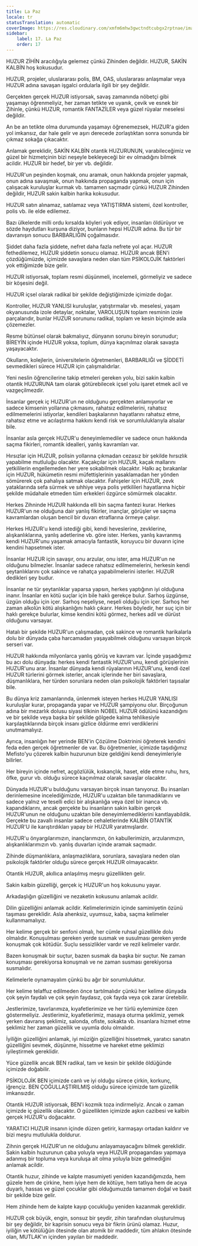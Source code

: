 ```yaml
---
title: La Paz
locale: tr
statusTranslation: automatic
coverImage: https://res.cloudinary.com/xmfm6mhw3gwctndtcubgx2rptnae/image/upload/v1740337243/small_cover_educacion_fundamental_a051170f1c.webp
sidebar:
    label: 17. La Paz
    order: 17
---
```

HUZUR ZİHİN aracılığıyla gelemez çünkü Zihinden değildir. HUZUR, SAKİN KALBİN hoş kokusudur.

HUZUR, projeler, uluslararası polis, BM, OAS, uluslararası anlaşmalar veya HUZUR adına savaşan işgalci ordularla ilgili bir şey değildir.

Gerçekten gerçek HUZUR istiyorsak, savaş zamanında nöbetçi gibi yaşamayı öğrenmeliyiz, her zaman tetikte ve uyanık, çevik ve esnek bir Zihinle, çünkü HUZUR, romantik FANTAZİLER veya güzel rüyalar meselesi değildir.

An be an tetikte olma durumunda yaşamayı öğrenemezsek, HUZUR'a giden yol imkansız, dar hale gelir ve aşırı derecede zorlaştıktan sonra sonunda bir çıkmaz sokağa çıkacaktır.

Anlamak gereklidir, SAKİN KALBİN otantik HUZURUNUN, varabileceğimiz ve güzel bir hizmetçinin bizi neşeyle bekleyeceği bir ev olmadığını bilmek acildir. HUZUR bir hedef, bir yer vb. değildir.

HUZUR'un peşinden koşmak, onu aramak, onun hakkında projeler yapmak, onun adına savaşmak, onun hakkında propaganda yapmak, onun için çalışacak kuruluşlar kurmak vb. tamamen saçmadır çünkü HUZUR Zihinden değildir, HUZUR sakin kalbin harika kokusudur.

HUZUR satın alınamaz, satılamaz veya YATIŞTIRMA sistemi, özel kontroller, polis vb. ile elde edilemez.

Bazı ülkelerde milli ordu kırsalda köyleri yok ediyor, insanları öldürüyor ve sözde haydutları kurşuna diziyor, bunların hepsi HUZUR adına. Bu tür bir davranışın sonucu BARBARLIĞIN çoğalmasıdır.

Şiddet daha fazla şiddete, nefret daha fazla nefrete yol açar. HUZUR fethedilemez, HUZUR şiddetin sonucu olamaz. HUZUR ancak BEN'i çözdüğümüzde, içimizde savaşlara neden olan tüm PSİKOLOJİK faktörleri yok ettiğimizde bize gelir.

HUZUR istiyorsak, toplam resmi düşünmeli, incelemeli, görmeliyiz ve sadece bir köşesini değil.

HUZUR içsel olarak radikal bir şekilde değiştiğimizde içimizde doğar.

Kontroller, HUZUR YANLISI kuruluşlar, yatıştırmalar vb. meselesi, yaşam okyanusunda izole detaylar, noktalar, VAROLUŞUN toplam resminin izole parçalarıdır, bunlar HUZUR sorununu radikal, toplam ve kesin biçimde asla çözemezler.

Resme bütünsel olarak bakmalıyız, dünyanın sorunu bireyin sorunudur; BİREYİN içinde HUZUR yoksa, toplum, dünya kaçınılmaz olarak savaşta yaşayacaktır.

Okulların, kolejlerin, üniversitelerin öğretmenleri, BARBARLIĞI ve ŞİDDETİ sevmedikleri sürece HUZUR için çalışmalıdırlar.

Yeni neslin öğrencilerine takip etmeleri gereken yolu, bizi sakin kalbin otantik HUZURUNA tam olarak götürebilecek içsel yolu işaret etmek acil ve vazgeçilmezdir.

İnsanlar gerçek iç HUZUR'un ne olduğunu gerçekten anlamıyorlar ve sadece kimsenin yollarına çıkmasını, rahatsız edilmelerini, rahatsız edilmemelerini istiyorlar, kendileri başkalarının hayatlarını rahatsız etme, rahatsız etme ve acılaştırma hakkını kendi risk ve sorumluluklarıyla alsalar bile.

İnsanlar asla gerçek HUZUR'u deneyimlemediler ve sadece onun hakkında saçma fikirleri, romantik idealleri, yanlış kavramları var.

Hırsızlar için HUZUR, polisin yollarına çıkmadan cezasız bir şekilde hırsızlık yapabilme mutluluğu olacaktır. Kaçakçılar için HUZUR, kaçak mallarını yetkililerin engellemeden her yere sokabilmek olacaktır. Halkı aç bırakanlar için HUZUR, hükümetin resmi müfettişlerinin yasaklamadan her yönden sömürerek çok pahalıya satmak olacaktır. Fahişeler için HUZUR, zevk yataklarında sefa sürmek ve sıhhiye veya polis yetkilileri hayatlarına hiçbir şekilde müdahale etmeden tüm erkekleri özgürce sömürmek olacaktır.

Herkes Zihninde HUZUR hakkında elli bin saçma fantezi kurar. Herkes HUZUR'un ne olduğuna dair yanlış fikirler, inançlar, görüşler ve saçma kavramlardan oluşan bencil bir duvarı etraflarına örmeye çalışır.

Herkes HUZUR'u kendi istediği gibi, kendi heveslerine, zevklerine, alışkanlıklarına, yanlış adetlerine vb. göre ister. Herkes, yanlış kavranmış kendi HUZUR'unu yaşamak amacıyla fantastik, koruyucu bir duvarın içine kendini hapsetmek ister.

İnsanlar HUZUR için savaşır, onu arzular, onu ister, ama HUZUR'un ne olduğunu bilmezler. İnsanlar sadece rahatsız edilmemelerini, herkesin kendi şeytanlıklarını çok sakince ve rahatça yapabilmelerini isterler. HUZUR dedikleri şey budur.

İnsanlar ne tür şeytanlıklar yaparsa yapsın, herkes yaptığının iyi olduğuna inanır. İnsanlar en kötü suçlar için bile haklı gerekçe bulur. Sarhoş üzgünse, üzgün olduğu için içer. Sarhoş neşeliyse, neşeli olduğu için içer. Sarhoş her zaman alkolün kötü alışkanlığını haklı çıkarır. Herkes böyledir, her suç için bir haklı gerekçe bulurlar, kimse kendini kötü görmez, herkes adil ve dürüst olduğunu varsayar.

Hatalı bir şekilde HUZUR'un çalışmadan, çok sakince ve romantik harikalarla dolu bir dünyada çaba harcamadan yaşayabilmek olduğunu varsayan birçok serseri var.

HUZUR hakkında milyonlarca yanlış görüş ve kavram var. İçinde yaşadığımız bu acı dolu dünyada: herkes kendi fantastik HUZUR'unu, kendi görüşlerinin HUZUR'unu arar. İnsanlar dünyada kendi rüyalarının HUZUR'unu, kendi özel HUZUR türlerini görmek isterler, ancak içlerinde her biri savaşlara, düşmanlıklara, her türden sorunlara neden olan psikolojik faktörleri taşısalar bile.

Bu dünya kriz zamanlarında, ünlenmek isteyen herkes HUZUR YANLISI kuruluşlar kurar, propaganda yapar ve HUZUR şampiyonu olur. Birçoğunun adına bir mezarlık dolusu siyasi tilkinin NOBEL HUZUR ödülünü kazandığını ve bir şekilde veya başka bir şekilde gölgede kalma tehlikesiyle karşılaştıklarında birçok insanı gizlice öldürme emri verdiklerini unutmamalıyız.

Ayrıca, insanlığın her yerinde BEN'in Çözülme Doktrinini öğreterek kendini feda eden gerçek öğretmenler de var. Bu öğretmenler, içimizde taşıdığımız Mefisto'yu çözerek kalbin huzurunun bize geldiğini kendi deneyimleriyle bilirler.

Her bireyin içinde nefret, açgözlülük, kıskançlık, haset, elde etme ruhu, hırs, öfke, gurur vb. olduğu sürece kaçınılmaz olarak savaşlar olacaktır.

Dünyada HUZUR'u bulduğunu varsayan birçok insan tanıyoruz. Bu insanları derinlemesine incelediğimizde, HUZUR'u uzaktan bile tanımadıklarını ve sadece yalnız ve teselli edici bir alışkanlığa veya özel bir inanca vb. kapandıklarını, ancak gerçekte bu insanların sakin kalbin gerçek HUZUR'unun ne olduğunu uzaktan bile deneyimlemediklerini kanıtlayabildik. Gerçekte bu zavallı insanlar sadece cehaletlerinde KALBİN OTANTİK HUZUR'U ile karıştırdıkları yapay bir HUZUR yaratmışlardır.

HUZUR'u önyargılarımızın, inançlarımızın, ön kabullerimizin, arzularımızın, alışkanlıklarımızın vb. yanlış duvarları içinde aramak saçmadır.

Zihinde düşmanlıklara, anlaşmazlıklara, sorunlara, savaşlara neden olan psikolojik faktörler olduğu sürece gerçek HUZUR olmayacaktır.

Otantik HUZUR, akıllıca anlaşılmış meşru güzellikten gelir.

Sakin kalbin güzelliği, gerçek iç HUZUR'un hoş kokusunu yayar.

Arkadaşlığın güzelliğini ve nezaketin kokusunu anlamak acildir.

Dilin güzelliğini anlamak acildir. Kelimelerimizin içinde samimiyetin özünü taşıması gereklidir. Asla ahenksiz, uyumsuz, kaba, saçma kelimeler kullanmamalıyız.

Her kelime gerçek bir senfoni olmalı, her cümle ruhsal güzellikle dolu olmalıdır. Konuşulması gereken yerde susmak ve susulması gereken yerde konuşmak çok kötüdür. Suçlu sessizlikler vardır ve rezil kelimeler vardır.

Bazen konuşmak bir suçtur, bazen susmak da başka bir suçtur. Ne zaman konuşması gerekiyorsa konuşmalı ve ne zaman susması gerekiyorsa susmalıdır.

Kelimelerle oynamayalım çünkü bu ağır bir sorumluluktur.

Her kelime telaffuz edilmeden önce tartılmalıdır çünkü her kelime dünyada çok şeyin faydalı ve çok şeyin faydasız, çok fayda veya çok zarar üretebilir.

Jestlerimize, tavırlarımıza, kıyafetlerimize ve her türlü eylemimize özen göstermeliyiz. Jestlerimiz, kıyafetlerimiz, masaya oturma şeklimiz, yemek yerken davranış şeklimiz, salonda, ofiste, sokakta vb. insanlara hizmet etme şeklimiz her zaman güzellik ve uyumla dolu olmalıdır.

İyiliğin güzelliğini anlamak, iyi müziğin güzelliğini hissetmek, yaratıcı sanatın güzelliğini sevmek, düşünme, hissetme ve hareket etme şeklimizi iyileştirmek gereklidir.

Yüce güzellik ancak BEN radikal, tam ve kesin bir şekilde öldüğünde içimizde doğabilir.

PSİKOLOJİK BEN içimizde canlı ve iyi olduğu sürece çirkin, korkunç, iğrençiz. BEN ÇOĞULLAŞTIRILMIŞ olduğu sürece içimizde tam güzellik imkansızdır.

Otantik HUZUR istiyorsak, BEN'i kozmik toza indirmeliyiz. Ancak o zaman içimizde iç güzellik olacaktır. O güzellikten içimizde aşkın cazibesi ve kalbin gerçek HUZUR'u doğacaktır.

YARATICI HUZUR insanın içinde düzen getirir, karmaşayı ortadan kaldırır ve bizi meşru mutlulukla doldurur.

Zihnin gerçek HUZUR'un ne olduğunu anlayamayacağını bilmek gereklidir. Sakin kalbin huzurunun çaba yoluyla veya HUZUR propagandası yapmaya adanmış bir topluma veya kuruluşa ait olma yoluyla bize gelmediğini anlamak acildir.

Otantik huzur, zihinde ve kalpte masumiyeti yeniden kazandığımızda, hem güzele hem de çirkine, hem iyiye hem de kötüye, hem tatlıya hem de acıya duyarlı, hassas ve güzel çocuklar gibi olduğumuzda tamamen doğal ve basit bir şekilde bize gelir.

Hem zihinde hem de kalpte kayıp çocukluğu yeniden kazanmak gereklidir.

HUZUR çok büyük, engin, sonsuz bir şeydir, zihin tarafından oluşturulmuş bir şey değildir, bir kaprisin sonucu veya bir fikrin ürünü olamaz. Huzur, iyiliğin ve kötülüğün ötesinde olan atomik bir maddedir, tüm ahlakın ötesinde olan, MUTLAK'ın içinden yayılan bir maddedir.

